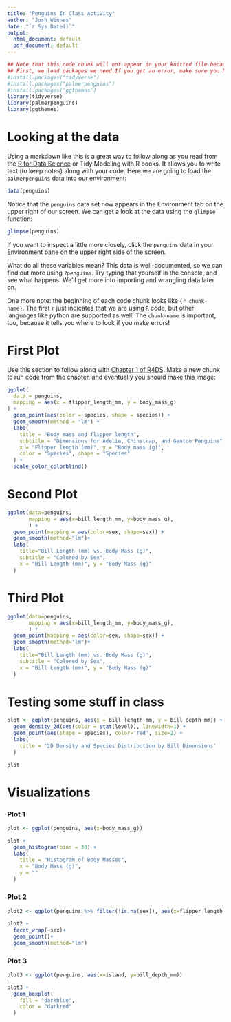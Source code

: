 ```yaml
---
title: "Penguins In Class Activity"
author: "Josh Winnes"
date: "`r Sys.Date()`"
output:
  html_document: default
  pdf_document: default
---
```

```r
## Note that this code chunk will not appear in your knitted file because of the option `include=FALSE`
## First, we load packages we need.If you get an error, make sure you have these installed by running the following code. You only need to install once, but you must load packages every time you start a new session.
#install.packages("tidyverse")
#install.packages("palmerpenguins")
#install.packages('ggthemes')
library(tidyverse)
library(palmerpenguins)
library(ggthemes)
```

# Looking at the data

Using a markdown like this is a great way to follow along as you read from the [R for Data Science](https://r4ds.hadley.nz) or Tidy Modeling with R books. It allows you to write text (to keep notes) along with your code. Here we are going to load the `palmerpenguins` data into our environment:

```r
data(penguins)
```

Notice that the `penguins` data set now appears in the Environment tab on the upper right of our screen. We can get a look at the data using the `glimpse` function:

```r
glimpse(penguins)
```

If you want to inspect a little more closely, click the `penguins` data in your Environment pane on the upper right side of the screen. 

What do all these variables mean? This data is well-documented, so we can find out more using `?penguins`. Try typing that yourself in the console, and see what happens. We'll get more into importing and wrangling data later on.

One more note: the beginning of each code chunk looks like `{r chunk-name}`. The first `r` just indicates that we are using `R` code, but other languages like python are supported as well! The `chunk-name` is important, too, because it tells you where to look if you make errors!

# First Plot

Use this section to follow along with [Chapter 1 of R4DS](https://r4ds.hadley.nz/data-visualize). Make a new chunk to run code from the chapter, and eventually you should make this image:

```r
ggplot(
  data = penguins,
  mapping = aes(x = flipper_length_mm, y = body_mass_g)
) +
  geom_point(aes(color = species, shape = species)) +
  geom_smooth(method = "lm") +
  labs(
    title = "Body mass and flipper length",
    subtitle = "Dimensions for Adelie, Chinstrap, and Gentoo Penguins",
    x = "Flipper length (mm)", y = "Body mass (g)",
    color = "Species", shape = "Species"
  ) +
  scale_color_colorblind()
```

# Second Plot

```r
ggplot(data=penguins,
       mapping = aes(x=bill_length_mm, y=body_mass_g),
       ) +
  geom_point(mapping = aes(color=sex, shape=sex)) +
  geom_smooth(method="lm")+
  labs(
    title="Bill Length (mm) vs. Body Mass (g)",
    subtitle = "Colored by Sex",
    x = "Bill Length (mm)", y = "Body Mass (g)"
  )
```

# Third Plot


```r
ggplot(data=penguins,
       mapping = aes(x=bill_length_mm, y=body_mass_g),
       ) +
  geom_point(mapping = aes(color=sex, shape=sex)) +
  geom_smooth(method="lm")+
  labs(
    title="Bill Length (mm) vs. Body Mass (g)",
    subtitle = "Colored by Sex",
    x = "Bill Length (mm)", y = "Body Mass (g)"
  )
```

# Testing some stuff in class

```r
plot <- ggplot(penguins, aes(x = bill_length_mm, y = bill_depth_mm)) +
  geom_density_2d(aes(color = stat(level)), linewidth=1) +
  geom_point(aes(shape = species), color='red', size=2) +
  labs(
    title = '2D Density and Species Distribution by Bill Dimensions'
  )

plot
```


# Visualizations

### Plot 1

```r
plot <- ggplot(penguins, aes(x=body_mass_g))

plot + 
  geom_histogram(bins = 30) +
  labs(
    title = "Histogram of Body Masses",
    x = "Body Mass (g)",
    y = ""
  )
```


### Plot 2

```r
plot2 <- ggplot(penguins %>% filter(!is.na(sex)), aes(x=flipper_length_mm, y=body_mass_g, color=species))

plot2 +
  facet_wrap(~sex)+
  geom_point()+
  geom_smooth(method="lm")
```

### Plot 3


```r
plot3 <- ggplot(penguins, aes(x=island, y=bill_depth_mm))

plot3 +
  geom_boxplot(
    fill = "darkblue",
    color = "darkred"
  )
```
